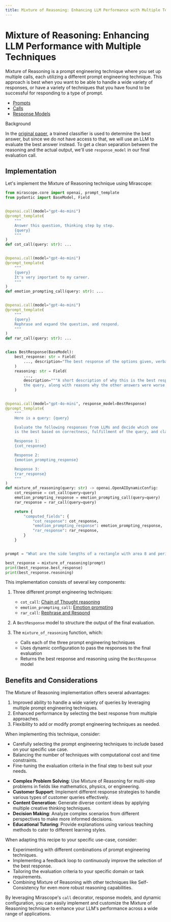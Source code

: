```yaml
---
title: Mixture of Reasoning: Enhancing LLM Performance with Multiple Techniques
---
```


# Mixture of Reasoning: Enhancing LLM Performance with Multiple Techniques

Mixture of Reasoning is a prompt engineering technique where you set up multiple calls, each utilizing a different prompt engineering technique. This approach is best when you want to be able to handle a wide variety of responses, or have a variety of techniques that you have found to be successful for responding to a type of prompt.

<Info title="Mirascope Concepts Used">
<ul>
<li><a href="../../../../learn/prompts/">Prompts</a></li>
<li><a href="../../../../learn/calls/">Calls</a></li>
<li><a href="../../../../learn/response_models/">Response Models</a></li>
</ul>
</Info>

<div class="admonition note">
<p class="admonition-title">Background</p>
<p>
In the <a href="https://users.umiacs.umd.edu/~jbg/docs/2023_findings_more.pdf">original paper</a>, a trained classifier is used to determine the best answer, but since we do not have access to that, we will use an LLM to evaluate the best answer instead. To get a clean separation between the reasoning and the actual output, we'll use <code>response_model</code> in our final evaluation call.
</p>
</div>

## Implementation

Let's implement the Mixture of Reasoning technique using Mirascope:



```python
from mirascope.core import openai, prompt_template
from pydantic import BaseModel, Field


@openai.call(model="gpt-4o-mini")
@prompt_template(
    """
    Answer this question, thinking step by step.
    {query}
    """
)
def cot_call(query: str): ...


@openai.call(model="gpt-4o-mini")
@prompt_template(
    """
    {query}
    It's very important to my career.
    """
)
def emotion_prompting_call(query: str): ...


@openai.call(model="gpt-4o-mini")
@prompt_template(
    """
    {query}
    Rephrase and expand the question, and respond.
    """
)
def rar_call(query: str): ...


class BestResponse(BaseModel):
    best_response: str = Field(
        ..., description="The best response of the options given, verbatim"
    )
    reasoning: str = Field(
        ...,
        description="""A short description of why this is the best response to
        the query, along with reasons why the other answers were worse.""",
    )


@openai.call(model="gpt-4o-mini", response_model=BestResponse)
@prompt_template(
    """
    Here is a query: {query}

    Evaluate the following responses from LLMs and decide which one
    is the best based on correctness, fulfillment of the query, and clarity:

    Response 1:
    {cot_response}

    Response 2:
    {emotion_prompting_response}

    Response 3:
    {rar_response}
    """
)
def mixture_of_reasoning(query: str) -> openai.OpenAIDynamicConfig:
    cot_response = cot_call(query=query)
    emotion_prompting_response = emotion_prompting_call(query=query)
    rar_response = rar_call(query=query)

    return {
        "computed_fields": {
            "cot_response": cot_response,
            "emotion_prompting_response": emotion_prompting_response,
            "rar_response": rar_response,
        }
    }


prompt = "What are the side lengths of a rectangle with area 8 and perimeter 12?"

best_response = mixture_of_reasoning(prompt)
print(best_response.best_response)
print(best_response.reasoning)
```

This implementation consists of several key components:

1. Three different prompt engineering techniques:
   - `cot_call`: [Chain of Thought reasoning](../../text_based/chain_of_thought)
   - `emotion_prompting_call`: [Emotion prompting](../../text_based/emotion_prompting)
   - `rar_call`: [Rephrase and Respond](../../text_based/rephrase_and_respond)

2. A `BestResponse` model to structure the output of the final evaluation.

3. The `mixture_of_reasoning` function, which:
   - Calls each of the three prompt engineering techniques
   - Uses dynamic configuration to pass the responses to the final evaluation
   - Returns the best response and reasoning using the `BestResponse` model

## Benefits and Considerations

The Mixture of Reasoning implementation offers several advantages:

1. Improved ability to handle a wide variety of queries by leveraging multiple prompt engineering techniques.
2. Enhanced performance by selecting the best response from multiple approaches.
3. Flexibility to add or modify prompt engineering techniques as needed.

When implementing this technique, consider:

- Carefully selecting the prompt engineering techniques to include based on your specific use case.
- Balancing the number of techniques with computational cost and time constraints.
- Fine-tuning the evaluation criteria in the final step to best suit your needs.

<Info title="Additional Real-World Applications">
<ul>
<li><b>Complex Problem Solving</b>: Use Mixture of Reasoning for multi-step problems in fields like mathematics, physics, or engineering.</li>
<li><b>Customer Support</b>: Implement different response strategies to handle various types of customer queries effectively.</li>
<li><b>Content Generation</b>: Generate diverse content ideas by applying multiple creative thinking techniques.</li>
<li><b>Decision Making</b>: Analyze complex scenarios from different perspectives to make more informed decisions.</li>
<li><b>Educational Tutoring</b>: Provide explanations using various teaching methods to cater to different learning styles.</li>
</ul>
</Info>

When adapting this recipe to your specific use-case, consider:

- Experimenting with different combinations of prompt engineering techniques.
- Implementing a feedback loop to continuously improve the selection of the best response.
- Tailoring the evaluation criteria to your specific domain or task requirements.
- Combining Mixture of Reasoning with other techniques like Self-Consistency for even more robust reasoning capabilities.

By leveraging Mirascope's `call` decorator, response models, and dynamic configuration, you can easily implement and customize the Mixture of Reasoning technique to enhance your LLM's performance across a wide range of applications.


